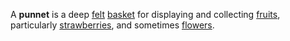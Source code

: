 
A '''punnet''' is a deep [[felt]] [[basket]] for displaying and collecting [[fruit]]s, particularly [[strawberry|strawberries]], and sometimes [[flower]]s.

{{stub}}
